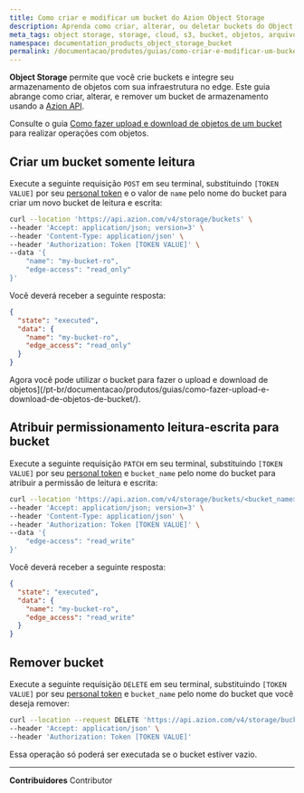 ```yaml
---
title: Como criar e modificar um bucket do Azion Object Storage
description: Aprenda como criar, alterar, ou deletar buckets do Object Storage usando a API Azion.
meta_tags: object storage, storage, cloud, s3, bucket, objetos, arquivos, armazenamento, file storage
namespace: documentation_products_object_storage_bucket
permalink: /documentacao/produtos/guias/como-criar-e-modificar-um-bucket/
---
```


**Object Storage** permite que você crie buckets e integre seu armazenamento de objetos com sua infraestrutura no edge. Este guia abrange como criar, alterar, e remover um bucket de armazenamento usando a [Azion API](https://api.azion.com).

Consulte o guia [Como fazer upload e download de objetos de um bucket](/pt-br/documentacao/produtos/guias/como-fazer-upload-e-download-de-objetos-de-bucket/) para realizar operações com objetos.

## Criar um bucket somente leitura

Execute a seguinte requisição `POST` em seu terminal, substituindo `[TOKEN VALUE]` por seu [personal token](/pt-br/documentacao/produtos/guias/personal-tokens/) e o valor de `name` pelo nome do bucket para criar um novo bucket de leitura e escrita:

```bash
curl --location 'https://api.azion.com/v4/storage/buckets' \
--header 'Accept: application/json; version=3' \
--header 'Content-Type: application/json' \
--header 'Authorization: Token [TOKEN VALUE]' \
--data '{
    "name": "my-bucket-ro",
    "edge-access": "read_only"
}'
```

Você deverá receber a seguinte resposta:

```json
{
  "state": "executed",
  "data": {
    "name": "my-bucket-ro",
    "edge_access": "read_only"
  }
}
```

Agora você pode utilizar o bucket para fazer o upload e download de objetos](/pt-br/documentacao/produtos/guias/como-fazer-upload-e-download-de-objetos-de-bucket/).

## Atribuir permissionamento leitura-escrita para bucket

Execute a seguinte requisição `PATCH` em seu terminal, substituindo `[TOKEN VALUE]` por seu [personal token](/pt-br/documentacao/produtos/guias/personal-tokens/) e `bucket_name` pelo nome do bucket para atribuir a permissão de leitura e escrita:

```bash
curl --location 'https://api.azion.com/v4/storage/buckets/<bucket_name>' \
--header 'Accept: application/json; version=3' \
--header 'Content-Type: application/json' \
--header 'Authorization: Token [TOKEN VALUE]' \
--data '{
    "edge-access": "read_write"
}'
```

Você deverá receber a seguinte resposta:

```json
{
  "state": "executed",
  "data": {
    "name": "my-bucket-ro",
    "edge_access": "read_write"
  }
}
```

## Remover bucket

Execute a seguinte requisição `DELETE` em seu terminal, substituindo `[TOKEN VALUE]` por seu [personal token](/pt-br/documentacao/produtos/guias/personal-tokens/) e `bucket_name` pelo nome do bucket que você deseja remover:

```bash
curl --location --request DELETE 'https://api.azion.com/v4/storage/buckets/<bucket_name>' \
--header 'Accept: application/json' \
--header 'Authorization: Token [TOKEN VALUE]'
```

Essa operação só poderá ser executada se o bucket estiver vazio.

---


**Contribuidores** <ContributorList>Contributor</ContributorList>
